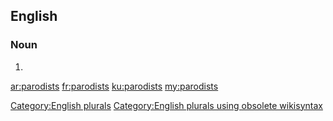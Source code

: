 ==English==

===Noun===
{{head|en}}

# {{plural of|parodist}}

[[Category:English plurals]][[Category:English plurals using obsolete wikisyntax]]

[[ar:parodists]]
[[fr:parodists]]
[[ku:parodists]]
[[my:parodists]]